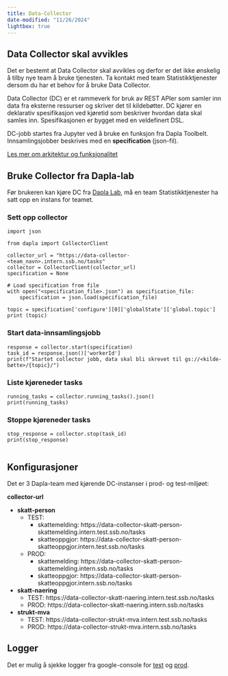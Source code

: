 ```yaml
---
title: Data-Collector
date-modified: "11/26/2024"
lightbox: true
---
```


::: {.callout-warning}
## Data Collector skal avvikles

Det er bestemt at Data Collector skal avvikles og derfor er det ikke ønskelig å tilby nye team å bruke tjenesten. Ta kontakt med team Statistikktjenester dersom du har et behov for å bruke Data Collector. 
:::

Data Collector (DC) er et rammeverk for bruk av REST APIer som samler inn data fra eksterne ressurser og skriver det til kildebøtter. DC kjører en deklarativ spesifikasjon ved kjøretid som beskriver hvordan data skal samles inn. Spesifikasjonen er bygget med en veldefinert DSL.

DC-jobb startes fra Jupyter ved å bruke en funksjon fra Dapla Toolbelt. Innsamlingsjobber beskrives med en  **specification** (json-fil).
 
 [Les mer om arkitektur og funksjonalitet](https://statistics-norway.atlassian.net/wiki/spaces/DAPLA/pages/3409772746/Data+Collector)


## Bruke Collector fra Dapla-lab

Før brukeren kan kjøre DC fra [Dapla Lab](./dapla-lab.qmd), må en team Statistikktjenester ha satt opp en instans for teamet. 

### Sett opp collector

```.python
import json

from dapla import CollectorClient

collector_url = "https://data-collector-<team_navn>.intern.ssb.no/tasks"
collector = CollectorClient(collector_url)
specification = None

# Load specification from file
with open("<specification_file>.json") as specification_file:
    specification = json.load(specification_file)

topic = specification['configure'][0]['globalState']['global.topic']
print (topic)

```

### Start data-innsamlingsjobb

```.python
response = collector.start(specification)
task_id = response.json()['workerId']
print(f"Startet collector jobb, data skal bli skrevet til gs://<kilde-bøtte>/{topic}/")

```

### Liste kjøreneder tasks

```.python
running_tasks = collector.running_tasks().json()
print(running_tasks)

```

### Stoppe kjøreneder tasks

```.python

stop_response = collector.stop(task_id)
print(stop_response)
     
```

## Konfigurasjoner

Det er 3 Dapla-team med kjørende DC-instanser i prod- og test-miljøet: 

**collector-url**

- **skatt-person**
  - TEST:
    - skattemelding: https://data-collector-skatt-person-skattemelding.intern.test.ssb.no/tasks
    - skatteoppgjor: https://data-collector-skatt-person-skatteoppgjor.intern.test.ssb.no/tasks
  - PROD: 
    - skattemelding: https://data-collector-skatt-person-skattemelding.intern.ssb.no/tasks
    - skatteoppgjor: https://data-collector-skatt-person-skatteoppgjor.intern.ssb.no/tasks

- **skatt-naering**
  - TEST: https://data-collector-skatt-naering.intern.test.ssb.no/tasks
  - PROD: https://data-collector-skatt-naering.intern.ssb.no/tasks

- **strukt-mva**
  - TEST: https://data-collector-strukt-mva.intern.test.ssb.no/tasks
  - PROD: https://data-collector-strukt-mva.intern.ssb.no/tasks  
 
## Logger

Det er mulig å sjekke logger fra google-console for [test](https://console.cloud.google.com/logs/query?hl=en&project=nais-test-19b2) og [prod](https://console.cloud.google.com/logs/query?hl=en&project=nais-prod-1338).

